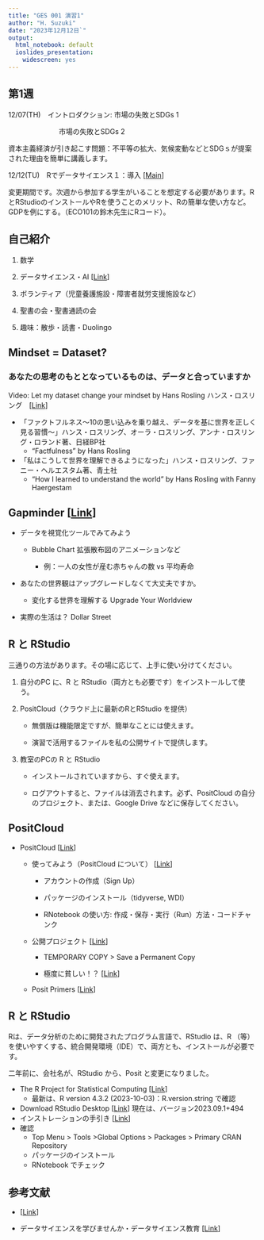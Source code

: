 ```yaml
---
title: "GES 001 演習1"
author: "H. Suzuki"
date: "2023年12月12日`"
output:
  html_notebook: default
  ioslides_presentation: 
    widescreen: yes
---
```


## 第1週

12/07(TH)　イントロダクション: 市場の失敗とSDGs 1

　　　　　 　　市場の失敗とSDGs 2

資本主義経済が引き起こす問題：不平等の拡大、気候変動などとSDGｓが提案された理由を簡単に講義します。

12/12(TU)　Rでデータサイエンス１：導入 [[Main](https://ds-sl.github.io/intro2r/ges001/index.html)]

変更期間です。次週から参加する学生がいることを想定する必要があります。RとRStudioのインストールやRを使うことのメリット、Rの簡単な使い方など。GDPを例にする。（ECO101の鈴木先生にRコード）。

## 自己紹介

1.  数学

2.  データサイエンス・AI [[Link](https://icu-hsuzuki.github.io/science/computer/learning/ds.html)]

3.  ボランティア（児童養護施設・障害者就労支援施設など）

4.  聖書の会・聖書通読の会

5.  趣味：散歩・読書・Duolingo

## Mindset = Dataset?

### あなたの思考のもととなっているものは、データと合っていますか

Video: Let my dataset change your mindset by Hans Rosling ハンス・ロスリング　[[Link](https://www.ted.com/talks/hans_rosling_let_my_dataset_change_your_mindset)]

-   「ファクトフルネス〜10の思い込みを乗り越え、データを基に世界を正しく見る習慣〜」ハンス・ロスリング、オーラ・ロスリング、アンナ・ロスリング・ロランド著、日経BP社
    -   "Factfulness" by Hans Rosling
-   「私はこうして世界を理解できるようになった」ハンス・ロスリング、ファニー・ヘルエスタム著、青土社
    -   "How I learned to understand the world" by Hans Rosling with Fanny Haergestam

## Gapminder [[Link](https://www.gapminder.org)]

-   データを視覚化ツールでみてみよう

    -   Bubble Chart 拡張散布図のアニメーションなど

        -   例：一人の女性が産む赤ちゃんの数 vs 平均寿命

-   あなたの世界観はアップグレードしなくて大丈夫ですか。

    -   変化する世界を理解する Upgrade Your Worldview

-   実際の生活は？ Dollar Street

## R と RStudio

三通りの方法があります。その場に応じて、上手に使い分けてください。

1.  自分のPC に、R と RStudio（両方とも必要です）をインストールして使う。

2.  PositCloud（クラウド上に最新のRとRStudio を提供）

    -   無償版は機能限定ですが、簡単なことには使えます。

    -   演習で活用するファイルを私の公開サイトで提供します。

3.  教室のPCの R と RStudio

    -   インストールされていますから、すぐ使えます。

    -   ログアウトすると、ファイルは消去されます。必ず、PositCloud の自分のプロジェクト、または、Google Drive などに保存してください。

## PositCloud

-   PositCloud [[Link](https://posit.cloud/)]
    -   使ってみよう（PositCloud について） [[Link](https://icu-hsuzuki.github.io/ds4aj/ronrstudio.html#positcloud)]

        -   アカウントの作成（Sign Up）

        -   パッケージのインストール（tidyverse, WDI）

        -   RNotebook の使い方: 作成・保存・実行（Run）方法・コードチャンク

    -   公開プロジェクト [[Link](https://posit.cloud/content/5539763)]

        -   TEMPORARY COPY \> Save a Permanent Copy

        -   極度に貧しい！？ [[Link](https://ds-sl.github.io/intro2r/ges001/poverty.nb.html)]

    -   Posit Primers [[Link](https://posit.cloud/learn/primers)]

## R と RStudio

Rは、データ分析のために開発されたプログラム言語で、RStudio は、R （等）を使いやすくする、統合開発環境（IDE）で、両方とも、インストールが必要です。

二年前に、会社名が、RStudio から、Posit と変更になりました。

-   The R Project for Statistical Computing [[Link](https://www.r-project.org)]
    -   最新は、R version 4.3.2 (2023-10-03)：R.version.string で確認
-   Download RStudio Desktop [[Link](https://posit.co/download/rstudio-desktop/)] 現在は、バージョン2023.09.1+494
-   インストレーションの手引き [[Link](https://icu-hsuzuki.github.io/ds4aj/ronrstudio.html#ronrstudio)]
-   確認
    -   Top Menu \> Tools \>Global Options \> Packages \> Primary CRAN Repository
    -   パッケージのインストール
    -   RNotebook でチェック

## 参考文献

-   [[Link](index.html#references)]

-   データサイエンスを学びませんか・データサイエンス教育 [[Link](https://icu-hsuzuki.github.io/science/computer/learning/ds.html)]
